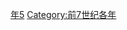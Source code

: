{{Catnav|頁面分類|历史|歷史時代|年|前7世纪各年}}

{{catmore}}
{{Commons category|645 BC}}

[[Category:前640年代|年5]]
[[Category:前7世纪各年|Category:前7世纪各年]]